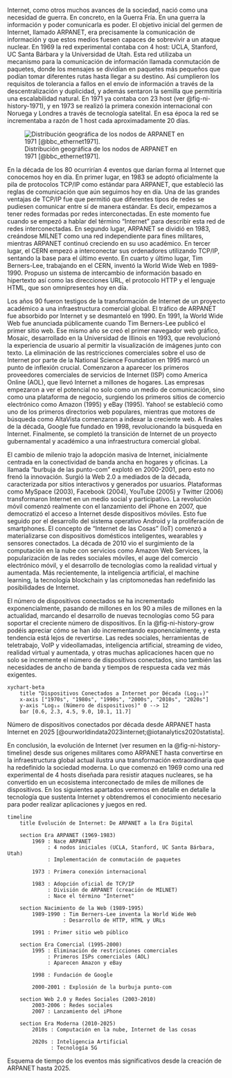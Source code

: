 Internet, como otros muchos avances de la sociedad, nació como una necesidad de guerra. En concreto, en la Guerra Fría. En una guerra la información y poder comunicarla es poder. El objetivo inicial del germen de Internet, llamado ARPANET, era precisamente la comunicación de información y que estos medios fuesen capaces de sobrevivir a un ataque nuclear. En 1969 la red experimental contaba con 4 host: UCLA, Stanford, UC Santa Bárbara y la Universidad de Utah. Esta red utilizaba un mecanismo para la comunicación de información llamada conmutación de paquetes, donde los mensajes se dividían en paquetes más pequeños que podían tomar diferentes rutas hasta llegar a su destino. Así cumplieron los requisitos de tolerancia a fallos en el envío de información a través de la descentralización y duplicidad, y además sentaron la semilla que permitiría una escalabilidad natural. En 1971 ya contaba con 23 host (ver @fig-ni-history-1971), y en 1973 se realizó la primera conexión internacional con Noruega y Londres a través de tecnología satelital. En esa época la red se incrementaba a razón de 1 host cada aproximadamente 20 días.

![Distribución geográfica de los nodos de ARPANET en 1971 [@bbc_ethernet1971].](resources/1971_nodes.png){#fig-ni-history-1971}

En la década de los 80 ocurrirían 4 eventos que darían forma al Internet que conocemos hoy en día. En primer lugar, en 1983 se adoptó oficialmente la pila de protocolos TCP/IP como estándar para ARPANET, que estableció las reglas de comunicación que aún seguimos hoy en día. Una de las grandes ventajas de TCP/IP fue que permitió que diferentes tipos de redes se pudiesen comunicar entre sí de manera estándar. Es decir, empezamos a tener redes formadas por redes interconectadas. En este momento fue cuando se empezó a hablar del término "Internet" para describir esta red de redes interconectadas. En segundo lugar, ARPANET se dividió en 1983, creándose MILNET como una red independiente para fines militares, mientras ARPANET continuó creciendo en su uso académico. En tercer lugar, el CERN empezó a interconectar sus ordenadores utilizando TCP/IP, sentando la base para el último evento. En cuarto y último lugar, Tim Berners-Lee, trabajando en el CERN, inventó la World Wide Web en 1989-1990. Propuso un sistema de intercambio de información basado en hipertexto así como las direcciones URL, el protocolo HTTP y el lenguaje HTML, que son omnipresentes hoy en día.

Los años 90 fueron testigos de la transformación de Internet de un proyecto académico a una infraestructura comercial global. El tráfico de ARPANET fue absorbido por Internet y se desmanteló en 1990. En 1991, la World Wide Web fue anunciada públicamente cuando Tim Berners-Lee publicó el primer sitio web. Ese mismo año se creó el primer navegador web gráfico, Mosaic, desarrollado en la Universidad de Illinois en 1993, que revolucionó la experiencia de usuario al permitir la visualización de imágenes junto con texto. La eliminación de las restricciones comerciales sobre el uso de Internet por parte de la National Science Foundation en 1995 marcó un punto de inflexión crucial. Comenzaron a aparecer los primeros proveedores comerciales de servicios de Internet (ISP) como America Online (AOL), que llevó Internet a millones de hogares. Las empresas empezaron a ver el potencial no solo como un medio de comunicación, sino como una plataforma de negocio, surgiendo los primeros sitios de comercio electrónico como Amazon (1995) y eBay (1995). Yahoo! se estableció como uno de los primeros directorios web populares, mientras que motores de búsqueda como AltaVista comenzaron a indexar la creciente web. A finales de la década, Google fue fundado en 1998, revolucionando la búsqueda en Internet. Finalmente, se completó la transición de Internet de un proyecto gubernamental y académico a una infraestructura comercial global.

El cambio de milenio trajo la adopción masiva de Internet, inicialmente centrada en la conectividad de banda ancha en hogares y oficinas. La llamada "burbuja de las punto-com" explotó en 2000-2001, pero esto no frenó la innovación. Surgió la Web 2.0 a mediados de la década, caracterizada por sitios interactivos y generados por usuarios. Plataformas como MySpace (2003), Facebook (2004), YouTube (2005) y Twitter (2006) transformaron Internet en un medio social y participativo. La revolución móvil comenzó realmente con el lanzamiento del iPhone en 2007, que democratizó el acceso a Internet desde dispositivos móviles. Esto fue seguido por el desarrollo del sistema operativo Android y la proliferación de smartphones. El concepto de "Internet de las Cosas" (IoT) comenzó a materializarse con dispositivos domésticos inteligentes, wearables y sensores conectados. La década de 2010 vio el surgimiento de la computación en la nube con servicios como Amazon Web Services, la popularización de las redes sociales móviles, el auge del comercio electrónico móvil, y el desarrollo de tecnologías como la realidad virtual y aumentada. Más recientemente, la inteligencia artificial, el machine learning, la tecnología blockchain y las criptomonedas han redefinido las posibilidades de Internet.

El número de dispositivos conectados se ha incrementado exponencialmente, pasando de millones en los 90 a miles de millones en la actualidad, marcando el desarrollo de nuevas tecnologías como 5G para soportar el creciente número de dispositivos. En la @fig-ni-history-grow podéis apreciar cómo se han ido incrementando exponencialmente, y esta tendencia está lejos de revertirse. Las redes sociales, herramientas de teletrabajo, VoIP y videollamadas, inteligencia artificial, streaming de video, realidad virtual y aumentada, y otras muchas aplicaciones hacen que no solo se incremente el número de dispositivos conectados, sino también las necesidades de ancho de banda y tiempos de respuesta cada vez más exigentes.

::: {#fig-ni-history-grow}
```mermaid
xychart-beta
    title "Dispositivos Conectados a Internet por Década (Log₁₀)"
    x-axis ["1970s", "1980s", "1990s", "2000s", "2010s", "2020s"]
    y-axis "Log₁₀ (Número de dispositivos)" 0 --> 12
    bar [0.6, 2.3, 4.5, 9.0, 10.1, 11.7]
```
Número de dispositivos conectados por década desde ARPANET hasta Internet en 2025 [@ourworldindata2023internet;@iotanalytics2020statista].
:::


En conclusión, la evolución de Internet (ver resumen en la @fig-ni-history-timeline) desde sus orígenes militares como ARPANET hasta convertirse en la infraestructura global actual ilustra una transformación extraordinaria que ha redefinido la sociedad moderna. Lo que comenzó en 1969 como una red experimental de 4 hosts diseñada para resistir ataques nucleares, se ha convertido en un ecosistema interconectado de miles de millones de dispositivos. En los siguientes apartados veremos en detalle en detalle la tecnología que sustenta Internet y obtendremos el conocimiento necesario para poder realizar aplicaciones y juegos en red.


::: {#fig-ni-history-timeline}
```mermaid
timeline
    title Evolución de Internet: De ARPANET a la Era Digital
    
    section Era ARPANET (1969-1983)
        1969 : Nace ARPANET
             : 4 nodos iniciales (UCLA, Stanford, UC Santa Bárbara, Utah)
             : Implementación de conmutación de paquetes
        
        1973 : Primera conexión internacional
        
        1983 : Adopción oficial de TCP/IP
             : División de ARPANET (creación de MILNET)
             : Nace el término "Internet"

    section Nacimiento de la Web (1989-1995)
        1989-1990 : Tim Berners-Lee inventa la World Wide Web
                  : Desarrollo de HTTP, HTML y URLs
        
        1991 : Primer sitio web público

    section Era Comercial (1995-2000)
        1995 : Eliminación de restricciones comerciales
             : Primeros ISPs comerciales (AOL)
             : Aparecen Amazon y eBay
        
        1998 : Fundación de Google
        
        2000-2001 : Explosión de la burbuja punto-com

    section Web 2.0 y Redes Sociales (2003-2010)
        2003-2006 : Redes sociales
        2007 : Lanzamiento del iPhone

    section Era Moderna (2010-2025)
        2010s : Computación en la nube, Internet de las cosas
        
        2020s : Inteligencia Artificial
              : Tecnología 5G

```
Esquema de tiempo de los eventos más significativos desde la creación de ARPANET hasta 2025.
:::